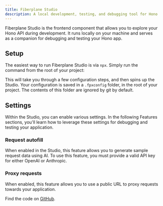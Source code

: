```yaml
---
title: Fiberplane Studio
description: A local development, testing, and debugging tool for Hono APIs
---
```



Fiberplane Studio is the frontend component that allows you to explore your Hono API during development. It runs locally on your machine and serves as a companion for debugging and testing your Hono app.

## Setup

The easiest way to run Fiberplane Studio is via `npx`. Simply run the command from the root of your project:

<PackageManagers type="exec" pkg="@fiberplane/studio" />

This will take you through a few configuration steps, and then spins up the Studio. Your configuration is saved in a `.fpxconfig` folder, in the root of your project.
The contents of this folder are ignored by git by default.

## Settings

Within the Studio, you can enable various settings. In the following Features sections, you'll learn how to leverage these settings for debugging and testing your application.

### Request autofill

When enabled in the Studio, this feature allows you to generate sample request data using AI. To use this feature, you must provide a valid API key for either OpenAI or Anthropic.

### Proxy requests

When enabled, this feature allows you to use a public URL to proxy requests towards your application.

Find the code on [GitHub](https://github.com/fiberplane/fpx/tree/main).

